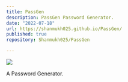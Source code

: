 ```yaml
---
title: PassGen
description: PassGen Password Generator.
date: "2022-07-18"
url: https://shanmukh025.github.io/PassGen/
published: true
repository: Shanmukh025/PassGen

---
```



[![](https://shanmukh25.vercel.app/_next/image?url=https%3A%2F%2Fimgur.com%2FOB9GMzm.gif&w=640&q=75)](https://shanmukh025.github.io/PassGen/)

A Password Generator.


